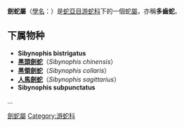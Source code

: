{{NoteTA|G1=LS}}
{{Automatic Taxobox
| taxon = Sibynophis
| image = SibynophisCollaris.jpg
| image_caption = ''Sibynophis collaris''
| authority = Fitzinger, 1843
| subdivision_ranks = 種
| subdivision = 参见正文。
}}

'''劍蛇屬'''（[[學名|學名]]：{{lang|la|''Sibynophis''}}）是[[蛇亞目|蛇亞目]][[游蛇科|游蛇科]]下的一個蛇[[屬|屬]]，亦稱'''多齒蛇'''。

==下属物种==
*'''Sibynophis bistrigatus'''
*'''[[黑頭劍蛇|黑頭劍蛇]]'''（''Sibynophis chinensis''）
*'''[[黑領劍蛇|黑領劍蛇]]'''（''Sibynophis collaris''）
*'''[[人馬劍蛇|人馬劍蛇]]'''（''Sibynophis sagittarius''）
*'''Sibynophis subpunctatus'''
...

{{Taxonbar|from=Q2707248}}

{{DEFAULTSORT:Sibynophis}}
[[Category:劍蛇屬|]]
[[Category:游蛇科|Category:游蛇科]]